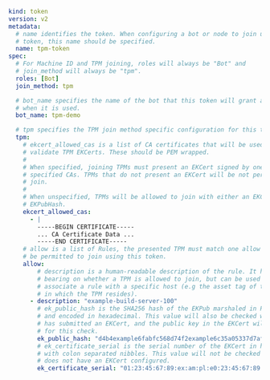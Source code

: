 ```yaml
kind: token
version: v2
metadata:
  # name identifies the token. When configuring a bot or node to join using this
  # token, this name should be specified.
  name: tpm-token
spec:
  # For Machine ID and TPM joining, roles will always be "Bot" and
  # join_method will always be "tpm".
  roles: [Bot]
  join_method: tpm

  # bot_name specifies the name of the bot that this token will grant access to
  # when it is used.
  bot_name: tpm-demo

  # tpm specifies the TPM join method specific configuration for this token.
  tpm:
    # ekcert_allowed_cas is a list of CA certificates that will be used to
    # validate TPM EKCerts. These should be PEM wrapped.
    #
    # When specified, joining TPMs must present an EKCert signed by one of the
    # specified CAs. TPMs that do not present an EKCert will be not permitted to
    # join.
    #
    # When unspecified, TPMs will be allowed to join with either an EKCert or an
    # EKPubHash.
    ekcert_allowed_cas:
      - |
        -----BEGIN CERTIFICATE-----
        ... CA Certificate Data ...
        -----END CERTIFICATE-----
    # allow is a list of Rules, the presented TPM must match one allow rule to
    # be permitted to join using this token.
    allow:
        # description is a human-readable description of the rule. It has no
        # bearing on whether a TPM is allowed to join, but can be used to
        # associate a rule with a specific host (e.g the asset tag of the server
        # in which the TPM resides).
      - description: "example-build-server-100"
        # ek_public_hash is the SHA256 hash of the EKPub marshaled in PKIX format
        # and encoded in hexadecimal. This value will also be checked when a TPM
        # has submitted an EKCert, and the public key in the EKCert will be used
        # for this check.
        ek_public_hash: "d4b4example6fabfc568d74f2example6c35a05337d7af9a6example6c891aa6"
        # ek_certificate_serial is the serial number of the EKCert in hexadecimal
        # with colon separated nibbles. This value will not be checked when a TPM
        # does not have an EKCert configured.
        ek_certificate_serial: "01:23:45:67:89:ex:am:pl:e0:23:45:67:89:ab:cd:ef"
```
